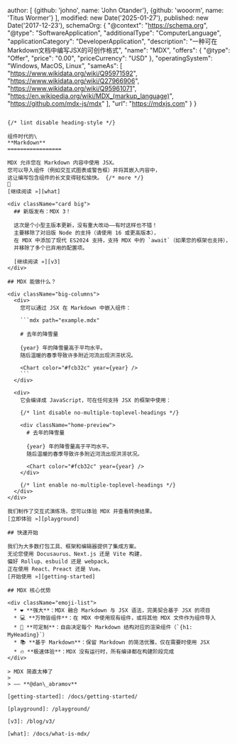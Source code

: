 
  author: [
    {github: 'johno', name: 'John Otander'},
    {github: 'wooorm', name: 'Titus Wormer'}
  ],
  modified: new Date('2025-01-27'),
  published: new Date('2017-12-23'),
  schemaOrg: {
    "@context": "https://schema.org",
    "@type": "SoftwareApplication",
    "additionalType": "ComputerLanguage",
    "applicationCategory": "DeveloperApplication",
    "description": "一种可在Markdown文档中编写JSX的可创作格式",
    "name": "MDX",
    "offers": {
      "@type": "Offer",
      "price": "0.00",
      "priceCurrency": "USD"
    },
    "operatingSystem": "Windows, MacOS, Linux",
    "sameAs": [
      "https://www.wikidata.org/wiki/Q95971592",
      "https://www.wikidata.org/wiki/Q27966906",
      "https://www.wikidata.org/wiki/Q95961071",
      "https://en.wikipedia.org/wiki/MDX_(markup_language)",
      "https://github.com/mdx-js/mdx"
    ],
    "url": "https://mdxjs.com"
  }
}
```

{/* lint disable heading-style */}

组件时代的\
**Markdown**
=================

MDX 允许您在 Markdown 内容中使用 JSX。  
您可以导入组件（例如交互式图表或警告框）并将其嵌入内容中，  
这让编写包含组件的长文变得轻松愉快。 {/* more */}
🚀  
[继续阅读 »][what]

<div className="card big">
  ## 新版发布：MDX 3！

  这次是个小型主版本更新，没有重大改动——有时这样也不错！  
  主要移除了对旧版 Node 的支持（请使用 16 或更高版本），  
  在 MDX 中添加了现代 ES2024 支持，支持 MDX 中的 `await`（如果您的框架也支持），  
  并移除了多个已弃用的配置项。

  [继续阅读 »][v3]
</div>

## MDX 能做什么？

<div className="big-columns">
  <div>
    您可以通过 JSX 在 Markdown 中嵌入组件：

    ```mdx path="example.mdx"

    # 去年的降雪量

    {year} 年的降雪量高于平均水平。  
    随后温暖的春季导致许多附近河流出现洪涝状况。

    <Chart color="#fcb32c" year={year} />
    ```
  </div>

  <div>
    它会编译成 JavaScript，可在任何支持 JSX 的框架中使用：

    {/* lint disable no-multiple-toplevel-headings */}

    <div className="home-preview">
      # 去年的降雪量

      {year} 年的降雪量高于平均水平。  
      随后温暖的春季导致许多附近河流出现洪涝状况。

      <Chart color="#fcb32c" year={year} />
    </div>

    {/* lint enable no-multiple-toplevel-headings */}
  </div>
</div>

我们制作了交互式演练场，您可以体验 MDX 并查看转换结果。  
[立即体验 »][playground]

## 快速开始

我们为大多数打包工具、框架和编辑器提供了集成方案。  
无论您使用 Docusaurus、Next.js 还是 Vite 构建，  
偏好 Rollup、esbuild 还是 webpack，  
正在使用 React、Preact 还是 Vue。  
[开始使用 »][getting-started]

## MDX 核心优势

<div className="emoji-list">
  * ❤️ **强大**：MDX 融合 Markdown 与 JSX 语法，完美契合基于 JSX 的项目  
  * 💻 **万物皆组件**：在 MDX 中使用现有组件，或将其他 MDX 文件作为组件导入  
  * 🔧 **可定制**：自由决定每个 Markdown 结构对应的渲染组件（`{h1: MyHeading}`）  
  * 📚 **基于 Markdown**：保留 Markdown 的简洁优雅，仅在需要时使用 JSX  
  * 🔥 **极速体验**：MDX 没有运行时，所有编译都在构建阶段完成  
</div>

> MDX 简直太棒了  
>  
> —— **@dan\_abramov**

[getting-started]: /docs/getting-started/

[playground]: /playground/

[v3]: /blog/v3/

[what]: /docs/what-is-mdx/